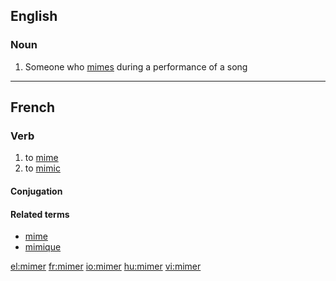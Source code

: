 ==English==

===Noun===
{{en-noun}}

# Someone who [[mime]]s during a performance of a song

----

==French==

===Verb===
{{fr-verb}}

# to [[mime]]
# to [[mimic]]

====Conjugation====
{{fr-conj-er|mim|avoir}}

====Related terms====
*[[mime#French|mime]]
*[[mimique]]

[[el:mimer]]
[[fr:mimer]]
[[io:mimer]]
[[hu:mimer]]
[[vi:mimer]]